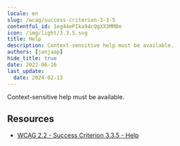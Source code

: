 ```yaml
---
locale: en
slug: /wcag/success-criterion-3-3-5
contentful_id: 1eg44ePIka94cQgXX3MM8m
icon: /img/light/3.3.5.svg
title: Help
description: Context-sensitive help must be available.
authors: [janjaap]
hide_title: true
date: 2022-06-16
last_update:
  date: 2024-02-13
---
```


<Hero
  title="Help"
  imageSrc="/img/light/3.3.5.svg"
  alt="WCAG 3.3.5 icon"
  prefix="Success Criterion 3.3.5"
  suffix="Level AAA"
/>

Context-sensitive help must be available.

## Resources

- [WCAG 2.2 - Success Criterion 3.3.5 - Help](https://www.w3.org/TR/WCAG22/#help)
